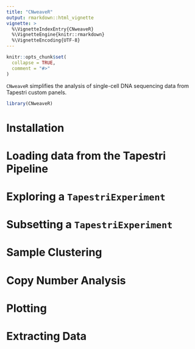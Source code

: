 ```yaml
---
title: "CNweaveR"
output: rmarkdown::html_vignette
vignette: >
  %\VignetteIndexEntry{CNweaveR}
  %\VignetteEngine{knitr::rmarkdown}
  %\VignetteEncoding{UTF-8}
---
```


```r
knitr::opts_chunk$set(
  collapse = TRUE,
  comment = "#>"
)
```

`CNweaveR` simplifies the analysis of single-cell DNA sequencing data from Tapestri custom panels.

```r
library(CNweaveR)
```

# Installation

# Loading data from the Tapestri Pipeline

# Exploring a `TapestriExperiment`

# Subsetting a `TapestriExperiment`

# Sample Clustering

# Copy Number Analysis

# Plotting

# Extracting Data
